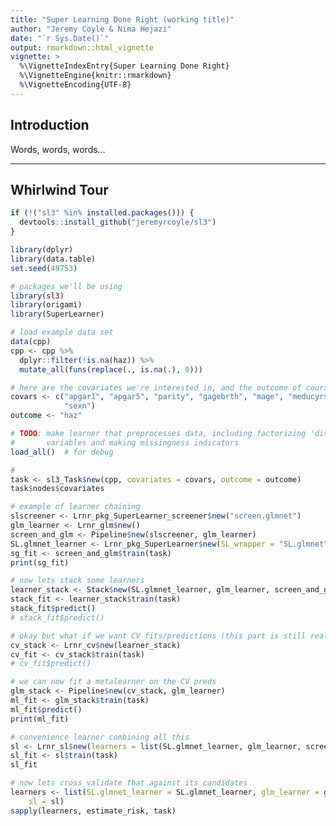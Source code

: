 ```yaml
---
title: "Super Learning Done Right (working title)"
author: "Jeremy Coyle & Nima Hejazi"
date: "`r Sys.Date()`"
output: rmarkdown::html_vignette
vignette: >
  %\VignetteIndexEntry{Super Learning Done Right}
  %\VignetteEngine{knitr::rmarkdown}
  %\VignetteEncoding{UTF-8}
---
```


## Introduction

Words, words, words...

---

## Whirlwind Tour

```r
if (!("sl3" %in% installed.packages())) {
  devtools::install_github("jeremyrcoyle/sl3")
}
```

```r
library(dplyr)
library(data.table)
set.seed(49753)

# packages we'll be using
library(sl3)
library(origami)
library(SuperLearner)

# load example data set
data(cpp)
cpp <- cpp %>%
  dplyr::filter(!is.na(haz)) %>%
  mutate_all(funs(replace(., is.na(.), 0)))

# here are the covariates we're interested in, and the outcome of course
covars <- c("apgar1", "apgar5", "parity", "gagebrth", "mage", "meducyrs",
            "sexn")
outcome <- "haz"
```

```r
# TODO: make learner that preprocesses data, including factorizing 'discretish'
#       variables and making missingness indicators
load_all()  # for debug

#
task <- sl3_Task$new(cpp, covariates = covars, outcome = outcome)
task$nodes$covariates
```

```r
# example of learner chaining
slscreener <- Lrnr_pkg_SuperLearner_screener$new("screen.glmnet")
glm_learner <- Lrnr_glm$new()
screen_and_glm <- Pipeline$new(slscreener, glm_learner)
SL.glmnet_learner <- Lrnr_pkg_SuperLearner$new(SL_wrapper = "SL.glmnet")
sg_fit <- screen_and_glm$train(task)
print(sg_fit)
```

```r
# now lets stack some learners
learner_stack <- Stack$new(SL.glmnet_learner, glm_learner, screen_and_glm)
stack_fit <- learner_stack$train(task)
stack_fit$predict()
# stack_fit$predict()
```

```r
# okay but what if we want CV fits/predictions (this part is still really rough)
cv_stack <- Lrnr_cv$new(learner_stack)
cv_fit <- cv_stack$train(task)
# cv_fit$predict()
```

```r
# we can now fit a metalearner on the CV preds
glm_stack <- Pipeline$new(cv_stack, glm_learner)
ml_fit <- glm_stack$train(task)
ml_fit$predict()
print(ml_fit)
```

```r
# convenience learner combining all this
sl <- Lrnr_sl$new(learners = list(SL.glmnet_learner, glm_learner, screen_and_glm), metalearner = glm_learner)
sl_fit <- sl$train(task)
sl_fit
```

```r
# now lets cross_validate that against its candidates
learners <- list(SL.glmnet_learner = SL.glmnet_learner, glm_learner = glm_learner, screen_and_glm = screen_and_glm,
    sl = sl)
sapply(learners, estimate_risk, task)
```

